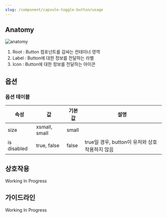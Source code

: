 ```yaml
---
slug: /component/capsule-toggle-button/usage
---
```


## Anatomy

![anatomy](./anatomy.png)

1. Root : Button 컴포넌트를 감싸는 컨테이너 영역
2. Label : Button에 대한 정보를 전달하는 라벨
3. Icon : Button에 대한 정보를 전달하는 아이콘

## 옵션

### 옵션 테이블

| 속성        | 값            | 기본값 | 설명                                           |
| ----------- | ------------- | ------ | ---------------------------------------------- |
| size        | xsmall, small | small  |                                                |
| is disabled | true, false   | false  | true일 경우, button이 유저와 상호작용하지 않음 |

## 상호작용

Working In Progress

## 가이드라인

Working In Progress
